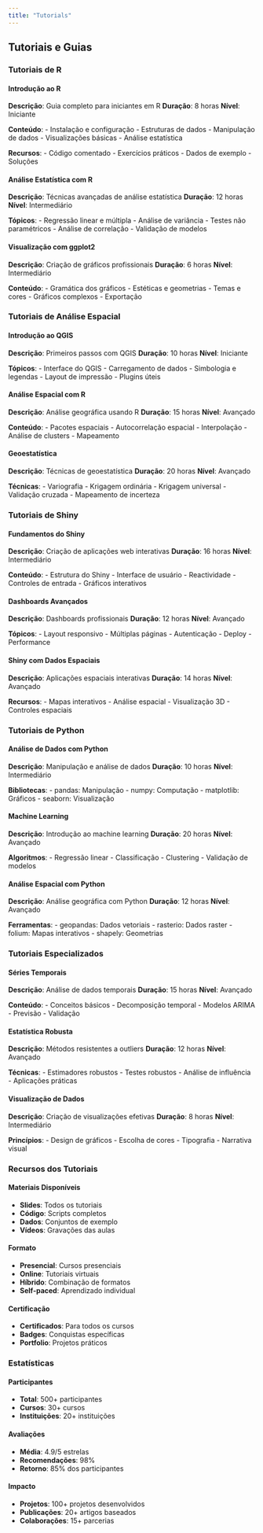 ```yaml
---
title: "Tutorials"
---
```


## Tutoriais e Guias

### Tutoriais de R

#### Introdução ao R
**Descrição**: Guia completo para iniciantes em R
**Duração**: 8 horas
**Nível**: Iniciante

**Conteúdo**:
- Instalação e configuração
- Estruturas de dados
- Manipulação de dados
- Visualizações básicas
- Análise estatística

**Recursos**:
- Código comentado
- Exercícios práticos
- Dados de exemplo
- Soluções

#### Análise Estatística com R
**Descrição**: Técnicas avançadas de análise estatística
**Duração**: 12 horas
**Nível**: Intermediário

**Tópicos**:
- Regressão linear e múltipla
- Análise de variância
- Testes não paramétricos
- Análise de correlação
- Validação de modelos

#### Visualização com ggplot2
**Descrição**: Criação de gráficos profissionais
**Duração**: 6 horas
**Nível**: Intermediário

**Conteúdo**:
- Gramática dos gráficos
- Estéticas e geometrias
- Temas e cores
- Gráficos complexos
- Exportação

### Tutoriais de Análise Espacial

#### Introdução ao QGIS
**Descrição**: Primeiros passos com QGIS
**Duração**: 10 horas
**Nível**: Iniciante

**Tópicos**:
- Interface do QGIS
- Carregamento de dados
- Simbologia e legendas
- Layout de impressão
- Plugins úteis

#### Análise Espacial com R
**Descrição**: Análise geográfica usando R
**Duração**: 15 horas
**Nível**: Avançado

**Conteúdo**:
- Pacotes espaciais
- Autocorrelação espacial
- Interpolação
- Análise de clusters
- Mapeamento

#### Geoestatística
**Descrição**: Técnicas de geoestatística
**Duração**: 20 horas
**Nível**: Avançado

**Técnicas**:
- Variografia
- Krigagem ordinária
- Krigagem universal
- Validação cruzada
- Mapeamento de incerteza

### Tutoriais de Shiny

#### Fundamentos do Shiny
**Descrição**: Criação de aplicações web interativas
**Duração**: 16 horas
**Nível**: Intermediário

**Conteúdo**:
- Estrutura do Shiny
- Interface de usuário
- Reactividade
- Controles de entrada
- Gráficos interativos

#### Dashboards Avançados
**Descrição**: Dashboards profissionais
**Duração**: 12 horas
**Nível**: Avançado

**Tópicos**:
- Layout responsivo
- Múltiplas páginas
- Autenticação
- Deploy
- Performance

#### Shiny com Dados Espaciais
**Descrição**: Aplicações espaciais interativas
**Duração**: 14 horas
**Nível**: Avançado

**Recursos**:
- Mapas interativos
- Análise espacial
- Visualização 3D
- Controles espaciais

### Tutoriais de Python

#### Análise de Dados com Python
**Descrição**: Manipulação e análise de dados
**Duração**: 10 horas
**Nível**: Intermediário

**Bibliotecas**:
- pandas: Manipulação
- numpy: Computação
- matplotlib: Gráficos
- seaborn: Visualização

#### Machine Learning
**Descrição**: Introdução ao machine learning
**Duração**: 20 horas
**Nível**: Avançado

**Algoritmos**:
- Regressão linear
- Classificação
- Clustering
- Validação de modelos

#### Análise Espacial com Python
**Descrição**: Análise geográfica com Python
**Duração**: 12 horas
**Nível**: Avançado

**Ferramentas**:
- geopandas: Dados vetoriais
- rasterio: Dados raster
- folium: Mapas interativos
- shapely: Geometrias

### Tutoriais Especializados

#### Séries Temporais
**Descrição**: Análise de dados temporais
**Duração**: 15 horas
**Nível**: Avançado

**Conteúdo**:
- Conceitos básicos
- Decomposição temporal
- Modelos ARIMA
- Previsão
- Validação

#### Estatística Robusta
**Descrição**: Métodos resistentes a outliers
**Duração**: 12 horas
**Nível**: Avançado

**Técnicas**:
- Estimadores robustos
- Testes robustos
- Análise de influência
- Aplicações práticas

#### Visualização de Dados
**Descrição**: Criação de visualizações efetivas
**Duração**: 8 horas
**Nível**: Intermediário

**Princípios**:
- Design de gráficos
- Escolha de cores
- Tipografia
- Narrativa visual

### Recursos dos Tutoriais

#### Materiais Disponíveis
- **Slides**: Todos os tutoriais
- **Código**: Scripts completos
- **Dados**: Conjuntos de exemplo
- **Vídeos**: Gravações das aulas

#### Formato
- **Presencial**: Cursos presenciais
- **Online**: Tutoriais virtuais
- **Híbrido**: Combinação de formatos
- **Self-paced**: Aprendizado individual

#### Certificação
- **Certificados**: Para todos os cursos
- **Badges**: Conquistas específicas
- **Portfolio**: Projetos práticos

### Estatísticas

#### Participantes
- **Total**: 500+ participantes
- **Cursos**: 30+ cursos
- **Instituições**: 20+ instituições

#### Avaliações
- **Média**: 4.9/5 estrelas
- **Recomendações**: 98%
- **Retorno**: 85% dos participantes

#### Impacto
- **Projetos**: 100+ projetos desenvolvidos
- **Publicações**: 20+ artigos baseados
- **Colaborações**: 15+ parcerias 